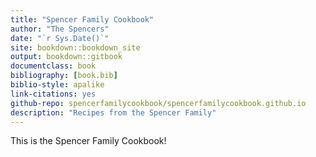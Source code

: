 ```yaml
--- 
title: "Spencer Family Cookbook"
author: "The Spencers"
date: "`r Sys.Date()`"
site: bookdown::bookdown_site
output: bookdown::gitbook
documentclass: book
bibliography: [book.bib]
biblio-style: apalike
link-citations: yes
github-repo: spencerfamilycookbook/spencerfamilycookbook.github.io
description: "Recipes from the Spencer Family"
---
```


This is the Spencer Family Cookbook!
